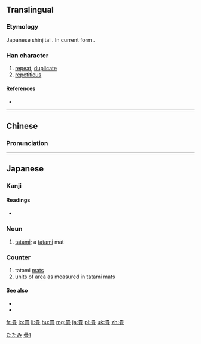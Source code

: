 {{also|疊}}
==Translingual==
{{ja-forms|[[畳]]|[[叠]]|[[疊]]}}

===Etymology===
Japanese shinjitai {{Han simp|疊|f=畾|t=田}}. In current form {{Han compound|田|冝}}.

===Han character===
{{Han char|rn=102|rad=田|as=07|sn=12|four=|canj=WBBM|ids=⿱田冝}}

# [[repeat]], [[duplicate]]
# [[repetitious]]

====References====
* {{Han ref|kx=0764.041|dkj=21875|hdz=42544.011|uh=7573|ud=30067}}

----

==Chinese==

===Pronunciation===
{{zh-pron
|m=dié
|ma=
}}

----

==Japanese==

===Kanji===
{{ja-kanji|grade=c|rs=田07}}

====Readings====
* {{ja-readings|goon=[[じょう]] (jō)|kanon=[[ちょう]] (chō) {{non-joyo-reading}}|kun=[[たたむ]] (tatamu), [[たたみ]] (tatami), [[かさねる]] (kasaneru)|nanori=}}

===Noun===
{{ja-noun|たたみ|kyu=疊}}

# [[tatami]]; a [[tatami]] mat

===Counter===
{{ja-pos|じょう|counter}} 

# tatami [[mat]]s
# units of [[area]] as measured in tatami mats

====See also====
* {{ja-r|和室|gloss=Japanese-style room|わしつ}}
* {{ja-r|布団|gloss=[[futon]], sleeping mattress|ふとん}}

[[Category:1000 Japanese basic words|たたみ]]
[[Category:CJKV characters simplified differently in Japan and China|疊1]]

[[fr:畳]]
[[lo:畳]]
[[li:畳]]
[[hu:畳]]
[[mg:畳]]
[[ja:畳]]
[[pl:畳]]
[[uk:畳]]
[[zh:畳]]